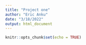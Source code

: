 ```yaml
---
title: "Project one"
author: "Eric Anku"
date: "3/18/2022"
output: html_document
---
```


```r
knitr::opts_chunk$set(echo = TRUE)
```

